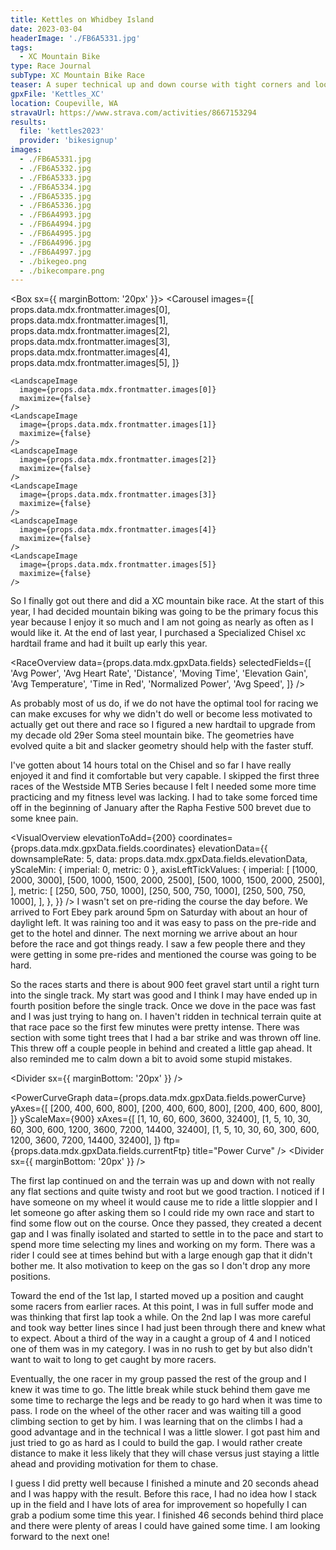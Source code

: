 ```yaml
---
title: Kettles on Whidbey Island
date: 2023-03-04
headerImage: './FB6A5331.jpg'
tags:
  - XC Mountain Bike
type: Race Journal
subType: XC Mountain Bike Race
teaser: A super technical up and down course with tight corners and loose, twisty descending makes for a great route for my first XC race in years.
gpxFile: 'Kettles_XC'
location: Coupeville, WA
stravaUrl: https://www.strava.com/activities/8667153294
results:
  file: 'kettles2023'
  provider: 'bikesignup'
images:
  - ./FB6A5331.jpg
  - ./FB6A5332.jpg
  - ./FB6A5333.jpg
  - ./FB6A5334.jpg
  - ./FB6A5335.jpg
  - ./FB6A5336.jpg
  - ./FB6A4993.jpg
  - ./FB6A4994.jpg
  - ./FB6A4995.jpg
  - ./FB6A4996.jpg
  - ./FB6A4997.jpg
  - ./bikegeo.png
  - ./bikecompare.png
---
```


<Box sx={{ marginBottom: '20px' }}>
  <Carousel
    images={[
      props.data.mdx.frontmatter.images[0],
      props.data.mdx.frontmatter.images[1],
      props.data.mdx.frontmatter.images[2],
      props.data.mdx.frontmatter.images[3],
      props.data.mdx.frontmatter.images[4],
      props.data.mdx.frontmatter.images[5],
    ]}
  >
    <LandscapeImage
      image={props.data.mdx.frontmatter.images[0]}
      maximize={false}
    />
    <LandscapeImage
      image={props.data.mdx.frontmatter.images[1]}
      maximize={false}
    />
    <LandscapeImage
      image={props.data.mdx.frontmatter.images[2]}
      maximize={false}
    />
    <LandscapeImage
      image={props.data.mdx.frontmatter.images[3]}
      maximize={false}
    />
    <LandscapeImage
      image={props.data.mdx.frontmatter.images[4]}
      maximize={false}
    />
    <LandscapeImage
      image={props.data.mdx.frontmatter.images[5]}
      maximize={false}
    />
  </Carousel>
</Box>

So I finally got out there and did a XC mountain bike race. At the start of this year, I had decided mountain biking was going to be the primary focus this year because I enjoy it so much and I am not going as nearly as often as I would like it. At the end of last year, I purchased a Specialized Chisel xc hardtail frame and had it built up early this year.

<RaceOverview
  data={props.data.mdx.gpxData.fields}
  selectedFields={[
    'Avg Power',
    'Avg Heart Rate',
    'Distance',
    'Moving Time',
    'Elevation Gain',
    'Avg Temperature',
    'Time in Red',
    'Normalized Power',
    'Avg Speed',
  ]}
/>

<StravaLink stravaUrl={props.data.mdx.frontmatter.stravaUrl} />

As probably most of us do, if we do not have the optimal tool for racing we can make excuses for why we didn't do well or become less motivated to actually get out there and race so I figured a new hardtail to upgrade from my decade old 29er Soma steel mountain bike. The geometries have evolved quite a bit and slacker geometry should help with the faster stuff.

<LandscapeImage
  image={props.data.mdx.frontmatter.images[12]}
  maximize={false}
/>

I've gotten about 14 hours total on the Chisel and so far I have really enjoyed it and find it comfortable but very capable. I skipped the first three races of the Westside MTB Series because I felt I needed some more time practicing and my fitness level was lacking. I had to take some forced time off in the beginning of January after the Rapha Festive 500 brevet due to some knee pain.

<VisualOverview
  elevationToAdd={200}
  coordinates={props.data.mdx.gpxData.fields.coordinates}
  elevationData={{
    downsampleRate: 5,
    data: props.data.mdx.gpxData.fields.elevationData,
    yScaleMin: { imperial: 0, metric: 0 },
    axisLeftTickValues: {
      imperial: [
        [1000, 2000, 3000],
        [500, 1000, 1500, 2000, 2500],
        [500, 1000, 1500, 2000, 2500],
      ],
      metric: [
        [250, 500, 750, 1000],
        [250, 500, 750, 1000],
        [250, 500, 750, 1000],
      ],
    },
  }}
/>
I wasn't set on pre-riding the course the day before. We arrived to Fort Ebey park
around 5pm on Saturday with about an hour of daylight left. It was raining too and
it was easy to pass on the pre-ride and get to the hotel and dinner. The next morning
we arrive about an hour before the race and got things ready. I saw a few people
there and they were getting in some pre-rides and mentioned the course was going
to be hard.

<MatchesBurned data={props.data.mdx.gpxData.fields.matchesBurned} />

So the races starts and there is about 900 feet gravel start until a right turn into the single track. My start was good and I think I may have ended up in fourth position before the single track. Once we dove in the pace was fast and I was just trying to hang on. I haven't ridden in technical terrain quite at that race pace so the first few minutes were pretty intense. There was section with some tight trees that I had a bar strike and was thrown off line. This threw off a couple people in behind and created a little gap ahead. It also reminded me to calm down a bit to avoid some stupid mistakes.

<Divider sx={{ marginBottom: '20px' }} />

<PowerCurveGraph
  data={props.data.mdx.gpxData.fields.powerCurve}
  yAxes={[
    [200, 400, 600, 800],
    [200, 400, 600, 800],
    [200, 400, 600, 800],
  ]}
  yScaleMax={900}
  xAxes={[
    [1, 10, 60, 600, 3600, 32400],
    [1, 5, 10, 30, 60, 300, 600, 1200, 3600, 7200, 14400, 32400],
    [1, 5, 10, 30, 60, 300, 600, 1200, 3600, 7200, 14400, 32400],
  ]}
  ftp={props.data.mdx.gpxData.fields.currentFtp}
  title="Power Curve"
/>
<Divider sx={{ marginBottom: '20px' }} />

The first lap continued on and the terrain was up and down with not really any
flat sections and quite twisty and root but we good traction. I noticed if I
have someone on my wheel it would cause me to ride a little sloppier and I let
someone go after asking them so I could ride my own race and start to find some
flow out on the course. Once they passed, they created a decent gap and I was
finally isolated and started to settle in to the pace and start to spend more
time selecting my lines and working on my form. There was a rider I could see at
times behind but with a large enough gap that it didn't bother me. It also
motivation to keep on the gas so I don't drop any more positions.

Toward the end of the 1st lap, I started moved up a position and caught some racers from earlier races. At this point, I was in full suffer mode and was thinking that first lap took a while. On the 2nd lap I was more careful and took way better lines since I had just been through there and knew what to expect. About a third of the way in a caught a group of 4 and I noticed one of them was in my category. I was in no rush to get by but also didn't want to wait to long to get caught by more racers.

<PowerBreakdown
  powerZoneBuckets={props.data.mdx.gpxData.fields.powerZoneBuckets}
  powerZones={props.data.mdx.gpxData.fields.powerZones}
/>

Eventually, the one racer in my group passed the rest of the group and I knew it was time to go. The little break while stuck behind them gave me some time to recharge the legs and be ready to go hard when it was time to pass. I rode on the wheel of the other racer and was waiting till a good climbing section to get by him. I was learning that on the climbs I had a good advantage and in the technical I was a little slower. I got past him and just tried to go as hard as I could to build the gap. I would rather create distance to make it less likely that they will chase versus just staying a little ahead and providing motivation for them to chase.

I guess I did pretty well because I finished a minute and 20 seconds ahead and I was happy with the result. Before this race, I had no idea how I stack up in the field and I have lots of area for improvement so hopefully I can grab a podium some time this year. I finished 46 seconds behind third place and there were plenty of areas I could have gained some time. I am looking forward to the next one!

<RaceResults
  data={props.data.mdx.results.fields.data}
  numbersToHighlight={[...Array(12).keys()]}
  distance={props.data.mdx.gpxData.fields.distance}
  racerName="Adam Saegebarth"
  showSpeed={false}
/>
